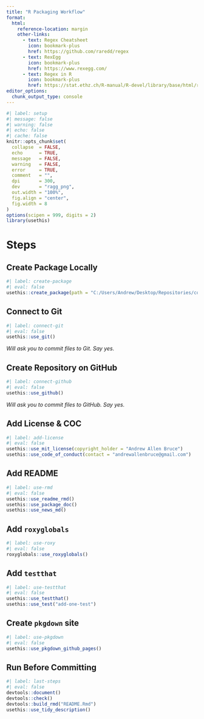 ```yaml
---
title: "R Packaging Workflow"
format:
  html:
    reference-location: margin
    other-links:
      - text: Regex Cheatsheet
        icon: bookmark-plus
        href: https://github.com/raredd/regex
      - text: RexEgg
        icon: bookmark-plus
        href: https://www.rexegg.com/
      - text: Regex in R
        icon: bookmark-plus
        href: https://stat.ethz.ch/R-manual/R-devel/library/base/html/regex.html
editor_options: 
  chunk_output_type: console
---
```


```r
#| label: setup
#| message: false
#| warning: false
#| echo: false
#| cache: false
knitr::opts_chunk$set(
  collapse  = FALSE,
  echo      = TRUE, 
  message   = FALSE, 
  warning   = FALSE,
  error     = TRUE,
  comment   = "",
  dpi       = 300, 
  dev       = "ragg_png",
  out.width = "100%",
  fig.align = "center",
  fig.width = 8
)
options(scipen = 999, digits = 2)
library(usethis)
```


# Steps

## Create Package Locally

```r
#| label: create-package
#| eval: false
usethis::create_package(path = "C:/Users/Andrew/Desktop/Repositories/codex")
```

## Connect to Git

```r
#| label: connect-git
#| eval: false
usethis::use_git()
```

_Will ask you to commit files to Git. Say yes._

## Create Repository on GitHub

```r
#| label: connect-github
#| eval: false
usethis::use_github()
```

_Will ask you to commit files to GitHub. Say yes._

## Add License & COC

```r
#| label: add-license
#| eval: false
usethis::use_mit_license(copyright_holder = "Andrew Allen Bruce")
usethis::use_code_of_conduct(contact = "andrewallenbruce@gmail.com")
```

## Add README

```r
#| label: use-rmd
#| eval: false
usethis::use_readme_rmd()
usethis::use_package_doc()
usethis::use_news_md()
```

## Add `roxyglobals`

```r
#| label: use-roxy
#| eval: false
roxyglobals::use_roxyglobals()
```

## Add `testthat`

```r
#| label: use-testthat
#| eval: false
usethis::use_testthat()
usethis::use_test("add-one-test")
```

## Create `pkgdown` site

```r
#| label: use-pkgdown
#| eval: false
usethis::use_pkgdown_github_pages()
```

## Run Before Committing

```r
#| label: last-steps
#| eval: false
devtools::document()
devtools::check()
devtools::build_rmd("README.Rmd")
usethis::use_tidy_description()
```

